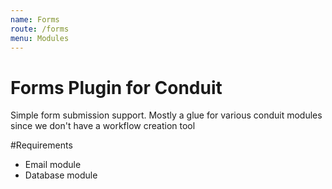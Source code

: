 ```yaml
---
name: Forms
route: /forms
menu: Modules
---
```


# Forms Plugin for Conduit

Simple form submission support. Mostly a glue for various conduit modules
since we don't have a workflow creation tool

#Requirements

- Email module
- Database module
